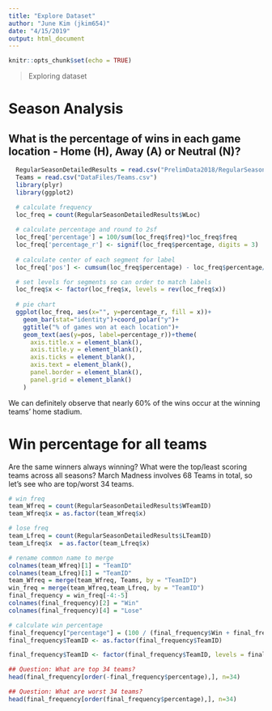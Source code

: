 ```yaml
---
title: "Explore Dataset"
author: "June Kim (jkim654)"
date: "4/15/2019"
output: html_document
---
```


```r
knitr::opts_chunk$set(echo = TRUE)
```

> Exploring dataset

# Season Analysis 
## What is the percentage of wins in each game location - Home (H), Away (A) or Neutral (N)?
```r
  RegularSeasonDetailedResults = read.csv("PrelimData2018/RegularSeasonDetailedResults_Prelim2018.csv")
  Teams = read.csv("DataFiles/Teams.csv")
  library(plyr)
  library(ggplot2)

  # calculate frequency
  loc_freq = count(RegularSeasonDetailedResults$WLoc)
  
  # calculate percentage and round to 2sf
  loc_freq['percentage'] = 100/sum(loc_freq$freq)*loc_freq$freq
  loc_freq['percentage_r'] <- signif(loc_freq$percentage, digits = 3)
  
  # calculate center of each segment for label
  loc_freq['pos'] <- cumsum(loc_freq$percentage) - loc_freq$percentage/2

  # set levels for segments so can order to match labels
  loc_freq$x <- factor(loc_freq$x, levels = rev(loc_freq$x))
  
  # pie chart
  ggplot(loc_freq, aes(x="", y=percentage_r, fill = x))+
    geom_bar(stat="identity")+coord_polar("y")+
    ggtitle("% of games won at each location")+
    geom_text(aes(y=pos, label=percentage_r))+theme(
      axis.title.x = element_blank(),
      axis.title.y = element_blank(),
      axis.ticks = element_blank(),
      axis.text = element_blank(),
      panel.border = element_blank(),
      panel.grid = element_blank()
    )
```
We can definitely observe that nearly 60% of the wins occur at the winning teams' home stadium. 

# Win percentage for all teams
Are the same winners always winning? What were the top/least scoring teams across all seasons? March Madness involves 68 Teams in total, so let's see who are top/worst 34 teams. 

```r
# win freq
team_Wfreq = count(RegularSeasonDetailedResults$WTeamID)
team_Wfreq$x = as.factor(team_Wfreq$x)

# lose freq
team_Lfreq = count(RegularSeasonDetailedResults$LTeamID)
team_Lfreq$x  = as.factor(team_Lfreq$x)

# rename common name to merge
colnames(team_Wfreq)[1] = "TeamID"
colnames(team_Lfreq)[1] = "TeamID"
team_Wfreq = merge(team_Wfreq, Teams, by = "TeamID")
win_freq = merge(team_Wfreq,team_Lfreq, by = "TeamID")
final_frequency = win_freq[-4:-5]
colnames(final_frequency)[2] = "Win"
colnames(final_frequency)[4] = "Lose"

# calculate win percentage
final_frequency["percentage"] = (100 / (final_frequency$Win + final_frequency$Lose)) * final_frequency$Win
final_frequency$TeamID <- as.factor(final_frequency$TeamID)

final_frequency$TeamID <- factor(final_frequency$TeamID, levels = final_frequency$TeamID[order(final_frequency$percentage)])

## Question: What are top 34 teams? 
head(final_frequency[order(-final_frequency$percentage),], n=34)

## Question: What are worst 34 teams?
head(final_frequency[order(final_frequency$percentage),], n=34)
```
